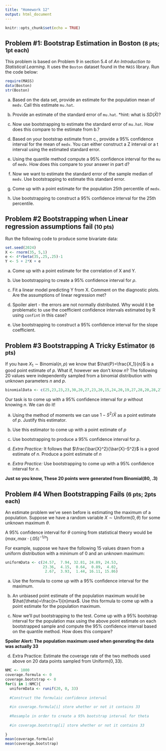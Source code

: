 ---
title: "Homework 12"
output: html_document
---

```{r setup, include=FALSE, warning=FALSE}
knitr::opts_chunk$set(echo = TRUE)
```


## Problem \#1: Bootstrap Estimation in Boston <small>(8 pts; 1pt each)</small>

This problem is based on Problem 9 in section 5.4 of *An Introduction to Statistical Learning*. It uses the `Boston` dataset found in the `MASS` library. Run the code below:
```{r}
require(MASS)
data(Boston)
str(Boston)
```

a. Based on the data set, provide an estimate for the population mean of `medv`. Call this estimate `mu.hat`.

b. Provide an estimate of the standard error of `mu.hat`. *hint: what is $SD(\bar{X})$?

c. Now use bootstrapping to estimate the standard error of `mu.hat`. How does this compare to the estimate from b.?

d. Based on your bootstrap estimate from c., provide a 95% confidence interval for the mean of `medv`. You can either construct a Z interval or a t interval using the estimated standard error.

e. Using the quantile method compute a 95% confidence interval for the `mu` of `medv`. How does this compare to your answer in part d?

f. Now we want to estimate the standard error of the sample median of `medv`. Use bootstrapping to estimate this standard error.

g. Come up with a point estimate for the population 25th percentile of `medv`.

h. Use bootstrapping to construct a 95% confidence interval for the 25th percentile.

## Problem \#2 Bootstrapping when Linear regression assumptions fail <small>(10 pts)</small>

Run the following code to produce some bivariate data:
```{r}
set.seed(2024)
X <- rnorm(35, 5,1)
e <- 4*rbeta(35,.25,.25)-1
Y <- 5 + 2*X + e
```

a. Come up with a point estimate for the correlation of X and Y. 

b. Use bootstrapping to create a 95% confidence interval for $\rho$.

c. Fit a linear model predicting Y from X. Comment on the diagnostic plots. Are the assumptions of linear regression met?

d. Spoiler alert - the errors are not normally distributed. Why would it be problematic to use the coefficient confidence intervals estimated by R using `confint` in this case?

e. Use bootstrapping to construct a 95% confidence interval for the slope coefficient. 



## Problem \#3 Bootstrapping A Tricky Estimator <small>(6 pts)</small>

If you have $X_1 \sim \text{Binomial}(n,p)$ we know that $\hat{P}=\frac{X_1}{n}$ is a good point estimate of $p$. What if, however we don't know $n$? The following 20 values were independently sampled from a binomial distribution with unknown parameters $n$ and $p$.

```{r}
binomialData <- c(25,23,23,23,30,20,27,23,20,15,24,20,19,27,28,20,28,27,17,25)
```

Our task is to come up with a 95% confidence interval for $p$ without knowing $n$. We can do it!

a. Using the method of moments we can use $1-S^2/\bar{X}$ as a point estimate of $p$. Justify this estimator.

b. Use this estimator to come up with a point estimate of $p$

c. Use bootstrapping to produce a 95% confidence interval for $p$.


d. *Extra Practice:* It follows that $\frac{\bar{X}^2}{\bar{X}-S^2}$ is a good estimate of $n$. Produce a point estimate of $n$

e. *Extra Practice:* Use bootstrapping to come up with a 95% confidence interval for $n$.

**Just so you know, These 20 points were generated from Binomial(80, .3)**


## Problem \#4 When Bootstrapping Fails  <small>(6 pts; 2pts each)</small>

An estimate problem we've seen before is estimating the maximum of a population. Suppose we have a random variable $X \sim \text{Uniform}(0, \theta)$ for some unknown maximum $\theta$. 

A 95% confidence interval for $\theta$ coming from statistical theory would be $(max, max\cdot(.05)^{-1/n})$

For example, suppose we have the following 15 values drawn from a uniform distribution with a minimum of 0 and an unknown maximum:

```{r}
uniformData <- c(24.57,  7.94, 32.81, 24.89, 24.53,
                 23.36,  4.15,  0.64,  0.89,  4.02,
                  2.67,  3.93,  1.44, 16.11, 15.86)
```

a. Use the formula to come up with a 95% confidence interval for the maximum.

b. An unbiased point estimate of the population maximum would be $\hat{\theta}=\frac{n+1}{n}max$. Use this formula to come up with a point estimate for the population maximum.

c. Now we'll put bootstrapping to the test. Come up with a 95% bootstrap interval for the population max using the above point estimate on each bootstrapped sample and compute the 95% confidence interval based on the quantile method. How does this compare?

**Spoiler Alert: The population maximum used when generating the data was actually 33**

d. Extra Practice: Estimate the coverage rate of the two methods used above on 20 data points sampled from $\text{Uniform}(0, 33)$. 

```{r}
NMC <- 1000
coverage.formula <- 0
coverage.bootstrap <- 0
for(i in 1:NMC){
  uniformData <- runif(20, 0, 33)
  
  #Construct the formulaic confidence interval
  
  #in coverage.formula[i] store whether or not it contains 33
  
  #Resample in order to create a 95% bootstrap interval for theta
  
  #in coverage.bootstrap[i] store whether or not it contains 33
  
}
mean(coverage.formula)
mean(coverage.bootstrap)
```


